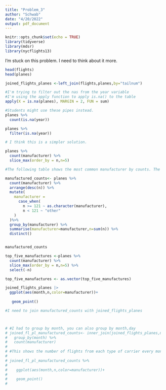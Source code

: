```yaml
---
title: "Problem_3"
author: "Schwab"
date: "4/20/2022"
output: pdf_document
---
```


```r
knitr::opts_chunk$set(echo = TRUE)
library(tidyverse)
library(mdsr)
library(nycflights13)

```

I'm stuck on this problem. I need to think about it more. 

```r
head(flights)
head(planes)

joined_flights_planes <-left_join(flights,planes,by="tailnum")
```

```r


#I'm trying to filter out the nas from the year variable
#I'm using the apply function to apply is.na() to the table
apply(X = is.na(planes), MARGIN = 2, FUN = sum)

#Students might use these pipes instead. 
planes %>%
  count(is.na(year))

planes %>%
  filter(is.na(year))

```

```r
# I think this is a simpler solution. 

planes %>%
  count(manufacturer) %>%
  slice_max(order_by = n,n=5)

#The following table shows the most common manufacturer by counts. The case_when() checks to see if the count is larger or smaller than 121 and renames the manufacturer variable appropriately. 

manufactured_counts<- planes %>%
  count(manufacturer) %>%
  arrange(desc(n)) %>%
  mutate(
    manufacturer = 
      case_when(
        n >= 121 ~ as.character(manufacturer),
        n < 121 ~ "other" 
    )
  )%>%
  group_by(manufacturer) %>%
  summarise(manufacturer=manufacturer,n=sum(n)) %>%
  distinct()


manufactured_counts


```

```r

top_five_manufactures <-planes %>%
  count(manufacturer) %>%
  slice_max(order_by = n,n=5) %>%
  select(-n)

top_five_manufactures <- as.vector(top_five_manufactures)

joined_flights_planes |>
  ggplot(aes(month,n,color=manufacturer))+
   
   geom_point()

#I need to join manufactured_counts with joined_flights_planes 



# #I had to group by month, you can also group by month,day 
# joined_fl_pl_manufactured_counts<- inner_join(joined_flights_planes,manufactured_counts,by="manufacturer") %>%
#   group_by(month) %>%
#   count(manufacturer)
# 
# #This shows the number of flights from each type of carrier every month. I think this answers the question. 
# 
# joined_fl_pl_manufactured_counts %>%
#    
#    ggplot(aes(month,n,color=manufacturer))+
#    
#    geom_point()
#    
```

```r

```